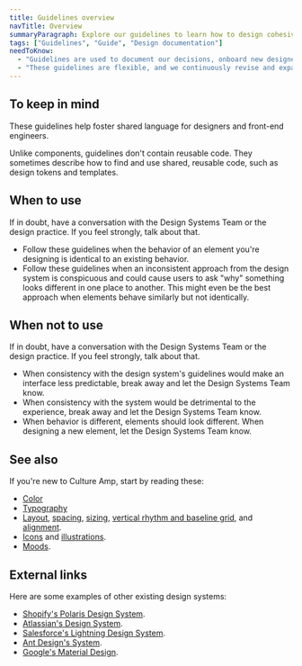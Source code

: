 ```yaml
---
title: Guidelines overview
navTitle: Overview
summaryParagraph: Explore our guidelines to learn how to design cohesive and predictable products for Culture Amp using Kaizen.
tags: ["Guidelines", "Guide", "Design documentation"]
needToKnow:
  - "Guidelines are used to document our decisions, onboard new designers and engineers, and are the source of truth for our shared practices."
  - "These guidelines are flexible, and we continuously revise and expand them to match our evolving product needs."
---
```


## To keep in mind

These guidelines help foster shared language for designers and front-end engineers.

Unlike components, guidelines don't contain reusable code. They sometimes describe how to find and use shared, reusable code, such as design tokens and templates.



## When to use

If in doubt, have a conversation with the Design Systems Team or the design practice. If you feel strongly, talk about that.

- Follow these guidelines when the behavior of an element you're designing is identical to an existing behavior.
- Follow these guidelines when an inconsistent approach from the design system is conspicuous and could cause users to ask "why" something looks different in one place to another. This might even be the best approach when elements behave similarly but not identically.



## When not to use

If in doubt, have a conversation with the Design Systems Team or the design practice. If you feel strongly, talk about that.

- When consistency with the design system's guidelines would make an interface less predictable, break away and let the Design Systems Team know.
- When consistency with the system would be detrimental to the experience, break away and let the Design Systems Team know.
- When behavior is different, elements should look different. When designing a new element, let the Design Systems Team know.



## See also

If you're new to Culture Amp, start by reading these:

- [Color](/guidelines/color)
- [Typography](/guidelines/typography)
- [Layout](/guidelines/layout), [spacing](/guidelines/spacing), [sizing](/guidelines/sizing), [vertical rhythm and baseline grid](/guidelines/vertical-rhythm-and-baseline-grid), and [alignment](/guidelines/alignment).
- [Icons](/guidelines/icons) and [illustrations](/components/illustration).
- [Moods](/guidelines/moods).



## External links

Here are some examples of other existing design systems:

- [Shopify's Polaris Design System](https://polaris.shopify.com/components/get-started).
- [Atlassian's Design System](https://www.atlassian.design/).
- [Salesforce's Lightning Design System](https://www.lightningdesignsystem.com/guidelines/overview/).
- [Ant Design's System](https://ant.design/).
- [Google's Material Design](https://material.io/design/).

